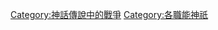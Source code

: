 {{Commonscat|War deities}}

[[Category:神話傳說中的戰爭|Category:神話傳說中的戰爭]]
[[Category:各職能神祇|Category:各職能神祇]]